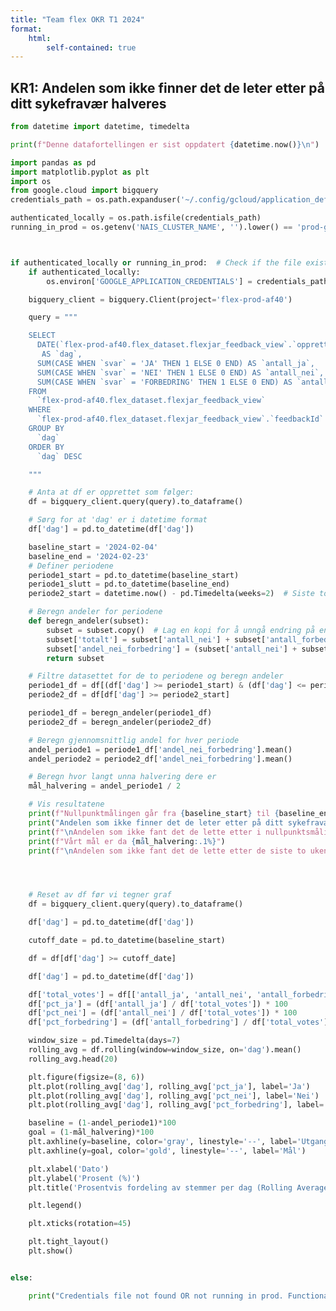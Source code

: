 ```yaml
---
title: "Team flex OKR T1 2024"
format:
    html:
        self-contained: true
---
```


## KR1: Andelen som ikke finner det de leter etter på ditt sykefravær halveres


```python
from datetime import datetime, timedelta

print(f"Denne datafortellingen er sist oppdatert {datetime.now()}\n")

import pandas as pd
import matplotlib.pyplot as plt
import os
from google.cloud import bigquery
credentials_path = os.path.expanduser('~/.config/gcloud/application_default_credentials.json')

authenticated_locally = os.path.isfile(credentials_path)
running_in_prod = os.getenv('NAIS_CLUSTER_NAME', '').lower() == 'prod-gcp'



if authenticated_locally or running_in_prod:  # Check if the file exists
    if authenticated_locally:
        os.environ['GOOGLE_APPLICATION_CREDENTIALS'] = credentials_path

    bigquery_client = bigquery.Client(project='flex-prod-af40')

    query = """

    SELECT
      DATE(`flex-prod-af40.flex_dataset.flexjar_feedback_view`.`opprettet`)
       AS `dag`,
      SUM(CASE WHEN `svar` = 'JA' THEN 1 ELSE 0 END) AS `antall_ja`,
      SUM(CASE WHEN `svar` = 'NEI' THEN 1 ELSE 0 END) AS `antall_nei`,
      SUM(CASE WHEN `svar` = 'FORBEDRING' THEN 1 ELSE 0 END) AS `antall_forbedring`
    FROM
      `flex-prod-af40.flex_dataset.flexjar_feedback_view`
    WHERE
      `flex-prod-af40.flex_dataset.flexjar_feedback_view`.`feedbackId` = 'ditt-sykefravaer-fant-du'
    GROUP BY
      `dag`
    ORDER BY
      `dag` DESC

    """

    # Anta at df er opprettet som følger:
    df = bigquery_client.query(query).to_dataframe()

    # Sørg for at 'dag' er i datetime format
    df['dag'] = pd.to_datetime(df['dag'])

    baseline_start = '2024-02-04'
    baseline_end = '2024-02-23'
    # Definer periodene
    periode1_start = pd.to_datetime(baseline_start)
    periode1_slutt = pd.to_datetime(baseline_end)
    periode2_start = datetime.now() - pd.Timedelta(weeks=2)  # Siste to ukene

    # Beregn andeler for periodene
    def beregn_andeler(subset):
        subset = subset.copy()  # Lag en kopi for å unngå endring på en slice
        subset['totalt'] = subset['antall_nei'] + subset['antall_forbedring'] + subset['antall_ja']
        subset['andel_nei_forbedring'] = (subset['antall_nei'] + subset['antall_forbedring']) / subset['totalt']
        return subset

    # Filtre datasettet for de to periodene og beregn andeler
    periode1_df = df[(df['dag'] >= periode1_start) & (df['dag'] <= periode1_slutt)]
    periode2_df = df[df['dag'] >= periode2_start]

    periode1_df = beregn_andeler(periode1_df)
    periode2_df = beregn_andeler(periode2_df)

    # Beregn gjennomsnittlig andel for hver periode
    andel_periode1 = periode1_df['andel_nei_forbedring'].mean()
    andel_periode2 = periode2_df['andel_nei_forbedring'].mean()

    # Beregn hvor langt unna halvering dere er
    mål_halvering = andel_periode1 / 2

    # Vis resultatene
    print(f"Nullpunktmålingen går fra {baseline_start} til {baseline_end}.")
    print("Andelen som ikke finner det de leter etter på ditt sykefravær måles ved andelen \nflexjar feedbacks på ditt sykefravær hvor brukeren har svart at de ikke fant det \nde lurte på eller har foreslått en forbedring.")
    print(f"\nAndelen som ikke fant det de lette etter i nullpunktsmålingen er {andel_periode1:.1%}")
    print(f"Vårt mål er da {mål_halvering:.1%}")
    print(f"\nAndelen som ikke fant det de lette etter de siste to ukene er {andel_periode2:.1%}")




    # Reset av df før vi tegner graf
    df = bigquery_client.query(query).to_dataframe()

    df['dag'] = pd.to_datetime(df['dag'])

    cutoff_date = pd.to_datetime(baseline_start)

    df = df[df['dag'] >= cutoff_date]

    df['dag'] = pd.to_datetime(df['dag'])

    df['total_votes'] = df[['antall_ja', 'antall_nei', 'antall_forbedring']].sum(axis=1)
    df['pct_ja'] = (df['antall_ja'] / df['total_votes']) * 100
    df['pct_nei'] = (df['antall_nei'] / df['total_votes']) * 100
    df['pct_forbedring'] = (df['antall_forbedring'] / df['total_votes']) * 100

    window_size = pd.Timedelta(days=7)
    rolling_avg = df.rolling(window=window_size, on='dag').mean()
    rolling_avg.head(20)

    plt.figure(figsize=(8, 6))
    plt.plot(rolling_avg['dag'], rolling_avg['pct_ja'], label='Ja')
    plt.plot(rolling_avg['dag'], rolling_avg['pct_nei'], label='Nei')
    plt.plot(rolling_avg['dag'], rolling_avg['pct_forbedring'], label='Forbedring')

    baseline = (1-andel_periode1)*100
    goal = (1-mål_halvering)*100
    plt.axhline(y=baseline, color='gray', linestyle='--', label='Utgangspunkt')
    plt.axhline(y=goal, color='gold', linestyle='--', label='Mål')

    plt.xlabel('Dato')
    plt.ylabel('Prosent (%)')
    plt.title('Prosentvis fordeling av stemmer per dag (Rolling Average)')

    plt.legend()

    plt.xticks(rotation=45)

    plt.tight_layout()
    plt.show()


else:

    print("Credentials file not found OR not running in prod. Functionality requiring credentials/prod env will be skipped.")

```